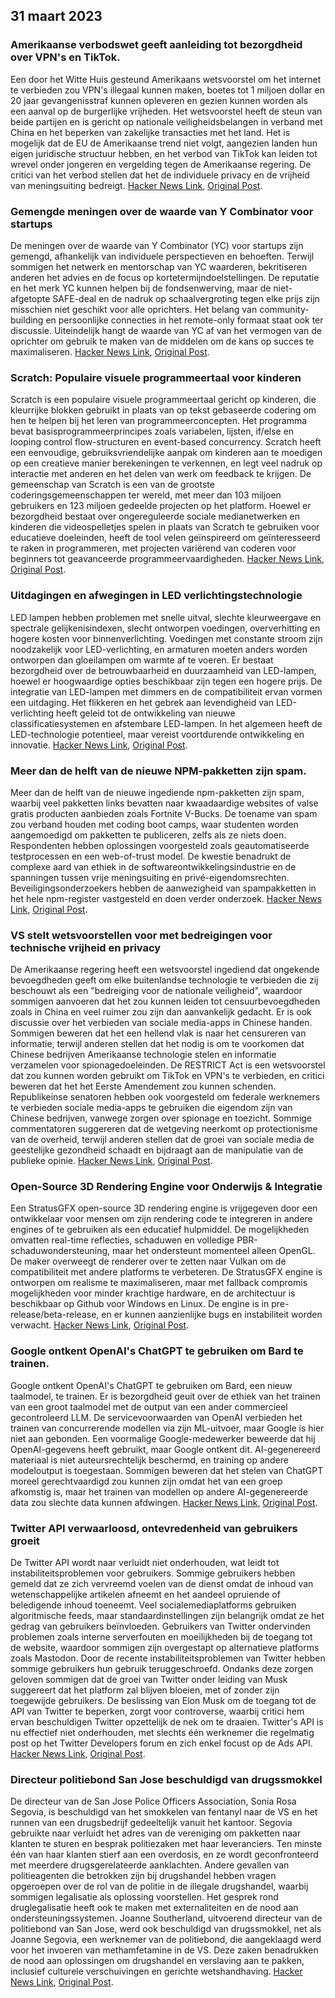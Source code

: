 

<CallToAction />

<Steps>

## 31 maart 2023

### Amerikaanse verbodswet geeft aanleiding tot bezorgdheid over VPN's en TikTok.

Een door het Witte Huis gesteund Amerikaans wetsvoorstel om het internet te verbieden zou VPN's illegaal kunnen maken, boetes tot 1 miljoen dollar en 20 jaar gevangenisstraf kunnen opleveren en gezien kunnen worden als een aanval op de burgerlijke vrijheden. Het wetsvoorstel heeft de steun van beide partijen en is gericht op nationale veiligheidsbelangen in verband met China en het beperken van zakelijke transacties met het land. Het is mogelijk dat de EU de Amerikaanse trend niet volgt, aangezien landen hun eigen juridische structuur hebben, en het verbod van TikTok kan leiden tot wrevel onder jongeren en vergelding tegen de Amerikaanse regering. De critici van het verbod stellen dat het de individuele privacy en de vrijheid van meningsuiting bedreigt.
[Hacker News Link](http://news.ycombinator.com/item?id=35366955), [Original Post](https://www.youtube.com/watch?v=FWQGA_n5Z4M).

### Gemengde meningen over de waarde van Y Combinator voor startups

De meningen over de waarde van Y Combinator (YC) voor startups zijn gemengd, afhankelijk van individuele perspectieven en behoeften. Terwijl sommigen het netwerk en mentorschap van YC waarderen, bekritiseren anderen het advies en de focus op kortetermijndoelstellingen. De reputatie en het merk YC kunnen helpen bij de fondsenwerving, maar de niet-afgetopte SAFE-deal en de nadruk op schaalvergroting tegen elke prijs zijn misschien niet geschikt voor alle oprichters. Het belang van community-building en persoonlijke connecties in het remote-only formaat staat ook ter discussie. Uiteindelijk hangt de waarde van YC af van het vermogen van de oprichter om gebruik te maken van de middelen om de kans op succes te maximaliseren.
[Hacker News Link](http://news.ycombinator.com/item?id=35373019), [Original Post](https://acecreamu.substack.com/p/is-y-combinator-worth-the-money).

### Scratch: Populaire visuele programmeertaal voor kinderen

Scratch is een populaire visuele programmeertaal gericht op kinderen, die kleurrijke blokken gebruikt in plaats van op tekst gebaseerde codering om hen te helpen bij het leren van programmeerconcepten. Het programma bevat basisprogrammeerprincipes zoals variabelen, lijsten, if/else en looping control flow-structuren en event-based concurrency. Scratch heeft een eenvoudige, gebruiksvriendelijke aanpak om kinderen aan te moedigen op een creatieve manier berekeningen te verkennen, en legt veel nadruk op interactie met anderen en het delen van werk om feedback te krijgen. De gemeenschap van Scratch is een van de grootste coderingsgemeenschappen ter wereld, met meer dan 103 miljoen gebruikers en 123 miljoen gedeelde projecten op het platform. Hoewel er bezorgdheid bestaat over ongereguleerde sociale medianetwerken en kinderen die videospelletjes spelen in plaats van Scratch te gebruiken voor educatieve doeleinden, heeft de tool velen geïnspireerd om geïnteresseerd te raken in programmeren, met projecten variërend van coderen voor beginners tot geavanceerde programmeervaardigheden.
[Hacker News Link](http://news.ycombinator.com/item?id=35373052), [Original Post](https://scratch.mit.edu/about).

### Uitdagingen en afwegingen in LED verlichtingstechnologie

LED lampen hebben problemen met snelle uitval, slechte kleurweergave en spectrale gelijkenisindexen, slecht ontworpen voedingen, oververhitting en hogere kosten voor binnenverlichting. Voedingen met constante stroom zijn noodzakelijk voor LED-verlichting, en armaturen moeten anders worden ontworpen dan gloeilampen om warmte af te voeren. Er bestaat bezorgdheid over de betrouwbaarheid en duurzaamheid van LED-lampen, hoewel er hoogwaardige opties beschikbaar zijn tegen een hogere prijs. De integratie van LED-lampen met dimmers en de compatibiliteit ervan vormen een uitdaging. Het flikkeren en het gebrek aan levendigheid van LED-verlichting heeft geleid tot de ontwikkeling van nieuwe classificatiesystemen en afstembare LED-lampen. In het algemeen heeft de LED-technologie potentieel, maar vereist voortdurende ontwikkeling en innovatie.
[Hacker News Link](http://news.ycombinator.com/item?id=35371750), [Original Post](https://nymag.com/strategist/article/led-light-bulbs-investigation.html).

### Meer dan de helft van de nieuwe NPM-pakketten zijn spam.

Meer dan de helft van de nieuwe ingediende npm-pakketten zijn spam, waarbij veel pakketten links bevatten naar kwaadaardige websites of valse gratis producten aanbieden zoals Fortnite V-Bucks. De toename van spam zou verband houden met coding boot camps, waar studenten worden aangemoedigd om pakketten te publiceren, zelfs als ze niets doen. Respondenten hebben oplossingen voorgesteld zoals geautomatiseerde testprocessen en een web-of-trust model. De kwestie benadrukt de complexe aard van ethiek in de softwareontwikkelingsindustrie en de spanningen tussen vrije meningsuiting en privé-eigendomsrechten. Beveiligingsonderzoekers hebben de aanwezigheid van spampakketten in het hele npm-register vastgesteld en doen verder onderzoek.
[Hacker News Link](http://news.ycombinator.com/item?id=35370728), [Original Post](https://blog.sandworm.dev/one-in-two-new-npm-packages-is-seo-spam-right-now).

### VS stelt wetsvoorstellen voor met bedreigingen voor technische vrijheid en privacy

De Amerikaanse regering heeft een wetsvoorstel ingediend dat ongekende bevoegdheden geeft om elke buitenlandse technologie te verbieden die zij beschouwt als een "bedreiging voor de nationale veiligheid", waardoor sommigen aanvoeren dat het zou kunnen leiden tot censuurbevoegdheden zoals in China en veel ruimer zou zijn dan aanvankelijk gedacht. Er is ook discussie over het verbieden van sociale media-apps in Chinese handen. Sommigen beweren dat het een hellend vlak is naar het censureren van informatie, terwijl anderen stellen dat het nodig is om te voorkomen dat Chinese bedrijven Amerikaanse technologie stelen en informatie verzamelen voor spionagedoeleinden. De RESTRICT Act is een wetsvoorstel dat zou kunnen worden gebruikt om TikTok en VPN's te verbieden, en critici beweren dat het het Eerste Amendement zou kunnen schenden. Republikeinse senatoren hebben ook voorgesteld om federale werknemers te verbieden sociale media-apps te gebruiken die eigendom zijn van Chinese bedrijven, vanwege zorgen over spionage en toezicht. Sommige commentatoren suggereren dat de wetgeving neerkomt op protectionisme van de overheid, terwijl anderen stellen dat de groei van sociale media de geestelijke gezondheid schaadt en bijdraagt aan de manipulatie van de publieke opinie.
[Hacker News Link](http://news.ycombinator.com/item?id=35369075), [Original Post](https://www.vice.com/en/article/4a3ddb/restrict-act-insanely-broad-ban-tiktok-vpns).

### Open-Source 3D Rendering Engine voor Onderwijs & Integratie

Een StratusGFX open-source 3D rendering engine is vrijgegeven door een ontwikkelaar voor mensen om zijn rendering code te integreren in andere engines of te gebruiken als een educatief hulpmiddel. De mogelijkheden omvatten real-time reflecties, schaduwen en volledige PBR-schaduwondersteuning, maar het ondersteunt momenteel alleen OpenGL. De maker overweegt de renderer over te zetten naar Vulkan om de compatibiliteit met andere platforms te verbeteren. De StratusGFX engine is ontworpen om realisme te maximaliseren, maar met fallback compromis mogelijkheden voor minder krachtige hardware, en de architectuur is beschikbaar op Github voor Windows en Linux. De engine is in pre-release/beta-release, en er kunnen aanzienlijke bugs en instabiliteit worden verwacht.
[Hacker News Link](http://news.ycombinator.com/item?id=35370284), [Original Post](https://github.com/KTStephano/StratusGFX).

### Google ontkent OpenAI's ChatGPT te gebruiken om Bard te trainen.

Google ontkent OpenAI's ChatGPT te gebruiken om Bard, een nieuw taalmodel, te trainen. Er is bezorgdheid geuit over de ethiek van het trainen van een groot taalmodel met de output van een ander commercieel gecontroleerd LLM. De servicevoorwaarden van OpenAI verbieden het trainen van concurrerende modellen via zijn ML-uitvoer, maar Google is hier niet aan gebonden. Een voormalige Google-medewerker beweerde dat hij OpenAI-gegevens heeft gebruikt, maar Google ontkent dit. AI-gegenereerd materiaal is niet auteursrechtelijk beschermd, en training op andere modeloutput is toegestaan. Sommigen beweren dat het stelen van ChatGPT moreel gerechtvaardigd zou kunnen zijn omdat het van een groep afkomstig is, maar het trainen van modellen op andere AI-gegenereerde data zou slechte data kunnen afdwingen.
[Hacker News Link](http://news.ycombinator.com/item?id=35370915), [Original Post](https://twitter.com/steventey/status/1641267979399704576).

### Twitter API verwaarloosd, ontevredenheid van gebruikers groeit

De Twitter API wordt naar verluidt niet onderhouden, wat leidt tot instabiliteitsproblemen voor gebruikers. Sommige gebruikers hebben gemeld dat ze zich vervreemd voelen van de dienst omdat de inhoud van wetenschappelijke artikelen afneemt en het aandeel opruiende of beledigende inhoud toeneemt. Veel socialemediaplatforms gebruiken algoritmische feeds, maar standaardinstellingen zijn belangrijk omdat ze het gedrag van gebruikers beïnvloeden. Gebruikers van Twitter ondervinden problemen zoals interne serverfouten en moeilijkheden bij de toegang tot de website, waardoor sommigen zijn overgestapt op alternatieve platforms zoals Mastodon. Door de recente instabiliteitsproblemen van Twitter hebben sommige gebruikers hun gebruik teruggeschroefd. Ondanks deze zorgen geloven sommigen dat de groei van Twitter onder leiding van Musk suggereert dat het platform zal blijven bloeien, met of zonder zijn toegewijde gebruikers. De beslissing van Elon Musk om de toegang tot de API van Twitter te beperken, zorgt voor controverse, waarbij critici hem ervan beschuldigen Twitter opzettelijk de nek om te draaien. Twitter's API is nu effectief niet onderhouden, met slechts één werknemer die regelmatig post op het Twitter Developers forum en zich enkel focust op de Ads API.
[Hacker News Link](http://news.ycombinator.com/item?id=35370152), [Original Post](https://snarfed.org/the-twitter-api-is-now-effectively-unmaintained).

### Directeur politiebond San Jose beschuldigd van drugssmokkel

De directeur van de San Jose Police Officers Association, Sonia Rosa Segovia, is beschuldigd van het smokkelen van fentanyl naar de VS en het runnen van een drugsbedrijf gedeeltelijk vanuit het kantoor. Segovia gebruikte naar verluidt het adres van de vereniging om pakketten naar klanten te sturen en besprak politiezaken met haar leveranciers. Ten minste één van haar klanten stierf aan een overdosis, en ze wordt geconfronteerd met meerdere drugsgerelateerde aanklachten. Andere gevallen van politieagenten die betrokken zijn bij drugshandel hebben vragen opgeroepen over de rol van de politie in de illegale drugshandel, waarbij sommigen legalisatie als oplossing voorstellen. Het gesprek rond druglegalisatie heeft ook te maken met externaliteiten en de nood aan ondersteuningssystemen. Joanne Southerland, uitvoerend directeur van de politiebond van San Jose, werd ook beschuldigd van drugssmokkel, net als Joanne Segovia, een werknemer van de politiebond, die aangeklaagd werd voor het invoeren van methamfetamine in de VS. Deze zaken benadrukken de nood aan oplossingen om drugshandel en verslaving aan te pakken, inclusief culturele verschuivingen en gerichte wetshandhaving.
[Hacker News Link](http://news.ycombinator.com/item?id=35376488), [Original Post](https://www.washingtonexaminer.com/news/crime/san-jose-police-union-director-smuggle-fentanyl-charge).

</Steps>
